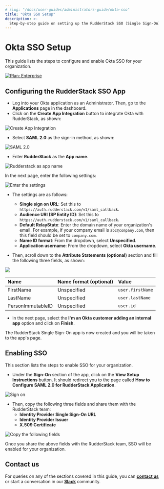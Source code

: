 ```yaml
---
# slug: "/docs/user-guides/administrators-guide/okta-sso"
title: "Okta SSO Setup"
description: >-
  Step-by-step guide on setting up the RudderStack SSO (Single Sign-On) feature with Okta.
---
```


# Okta SSO Setup

This guide lists the steps to configure and enable Okta SSO for your organization.

[![Plan: Enterprise](https://img.shields.io/static/v1?label=PLAN&message=ENTERPRISE&color=blueviolet&style=for-the-badge)](https://rudderstack.com/enterprise-quote)

## Configuring the RudderStack SSO App

- Log into your Okta application as an Administrator. Then, go to the **Applications** page in the dashboard.
- Click on the **Create App Integration** button to integrate Okta with RudderStack, as shown:

<img src="../../assets/1 (24).png" alt="Create App Integration" />

- Select **SAML 2.0** as the sign-in method, as shown:

<img src="../../assets/2 (29).png" alt="SAML 2.0" />

- Enter **RudderStack** as the **App name**.

<img src="../../assets/3 (26).png" alt="Rudderstack as app name" />

In the next page, enter the following settings:

<img src="../../assets/4 (26).png" alt="Enter the settings" />

- The settings are as follows:

  - **Single sign on URL**: Set this to `https://auth.rudderstack.com/v1/saml_callback`.
  - **Audience URI \(SP Entity ID\)**: Set this to `https://auth.rudderstack.com/v1/saml_callback`.
  - **Default RelayState**: Enter the domain name of your organization's email. For example, if your company email is `abc@company.com`, then this field should be set to `company.com`.
  - **Name ID format**: From the dropdown, select **Unspecified**.
  - **Application username**: From the dropdown, select **Okta username**.

- Then, scroll down to the **Attribute Statements \(optional\)** section and fill the following three fields, as shown:

<img src="../../assets/5 (24).png" />

| Name              | Name format \(optional\) | Value            |
| :---------------- | :----------------------- | :--------------- |
| FirstName         | Unspecified              | `user.firstName` |
| LastName          | Unspecified              | `user.lastName`  |
| PersonImmutableID | Unspecified              | `user.id`        |

- In the next page, select the **I'm an Okta customer adding an internal app** option and click on **Finish**.

The RudderStack Single Sign-On app is now created and you will be taken to the app's page.

## Enabling SSO

This section lists the steps to enable SSO for your organization.

- Under the **Sign-On** section of the app, click on the **View Setup Instructions** button. It should redirect you to the page called **How to Configure SAML 2.0 for RudderStack Application**.

<img src="../../assets/6 (22).png" alt="Sign on" />

- Then, copy the following three fields and share them with the RudderStack team:
  - **Identity Provider Single Sign-On URL**
  - **Identity Provider Issuer**
  - **X.509 Certificate**

<img src="../../assets/image_-7-.png" alt="Copy the following fields" />

<div class="successBlock">

  Once you share the above fields with the RudderStack team, SSO will be enabled for your organization.
</div>

## Contact us

For queries on any of the sections covered in this guide, you can [**contact us**](mailto:%20docs@rudderstack.com) or start a conversation in our [**Slack**](https://rudderstack.com/join-rudderstack-slack-community) community.
